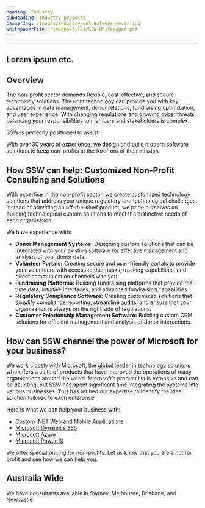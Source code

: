 ```yaml
---
heading: Industry
subHeading: Industry projects
bannerImg: /images/industry/voluenteers-cover.jpg
whitepaperFile: /images/files/SSW-Whitepaper.pdf
---
```


***

## Lorem ipsum etc.

## Overview

The non-profit sector demands flexible, cost-effective, and secure technology solutions. The right technology can provide you with key advantages in data management, donor relations, fundraising optimization, and user experience. With changing regulations and growing cyber threats, balancing your responsibilities to members and stakeholders is complex.

SSW is perfectly positioned to assist.

With over 30 years of experience, we design and build modern software solutions to keep non-profits at the forefront of their mission. 

## How SSW can help: Customized Non-Profit Consulting and Solutions  

With expertise in the non-profit sector, we create customized technology solutions that address your unique regulatory and technological challenges. Instead of providing an off-the-shelf product, we pride ourselves on building technological custom solutions to meet the distinctive needs of each organization. 

We have experience with: 

* **Donor Management Systems:** Designing custom solutions that can be integrated with your existing software for effective management and analysis of your donor data. 
* **Volunteer Portals:** Creating secure and user-friendly portals to provide your volunteers with access to their tasks, tracking capabilities, and direct communication channels with you. 
* **Fundraising Platforms:** Building fundraising platforms that provide real-time data, intuitive interfaces, and advanced fundraising capabilities. 
* **Regulatory Compliance Software:** Creating customized solutions that simplify compliance reporting, streamline audits, and ensure that your organization is always on the right side of regulations. 
* **Customer Relationship Management Software:** Building custom CRM solutions for efficient management and analysis of donor interactions. 

<VideoEmbed url="https://www.youtube.com/watch?v=g4_MnAZJpxg" caption="Microsoft Dynamics & Power Platform in action - Helping Deaf Children reach their full potential" duration="12 mins" />

## How can SSW channel the power of Microsoft for your business? 

We work closely with Microsoft, the global leader in technology solutions who offers a suite of products that have improved the operations of many organizations around the world. Microsoft’s product list is extensive and can be daunting, but SSW has spent significant time integrating the systems into various businesses. This has refined our expertise to identify the ideal solution tailored to each enterprise.

Here is what we can help your business with: 

* [Custom .NET Web and Mobile Applications](https://www.ssw.com.au/consulting/web-applications) 
* [Microsoft Dynamics 365](https://www.ssw.com.au/consulting/dynamics-365) 
* [Microsoft Azure](https://www.ssw.com.au/consulting/alm-tooling) 
* [Microsoft Power BI](https://www.ssw.com.au/consulting/power-bi) 

We offer special pricing for non-profits. Let us know that you are a not for profit and see how we can help you. 

<BookingButton buttonText="Book a FREE Initial Meeting" />

## Australia Wide 

We have consultants available in Sydney, Melbourne, Brisbane, and Newcastle. 
